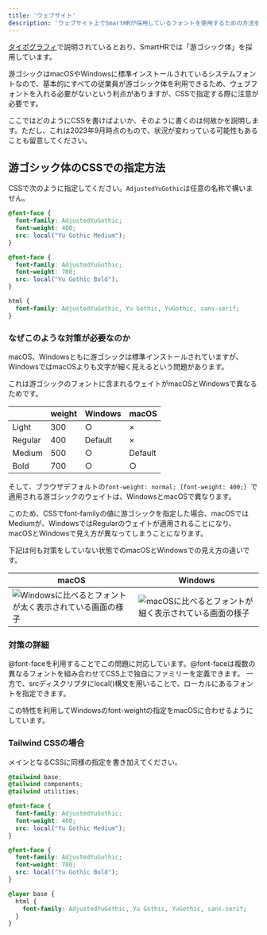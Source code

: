 ```yaml
---
title: 'ウェブサイト'
description: 'ウェブサイト上でSmartHRが採用しているフォントを使用するための方法を説明します。'
---
```


[タイポグラフィ](/basics/typography/)で説明されているとおり、SmartHRでは「游ゴシック体」を採用しています。

游ゴシックはmacOSやWindowsに標準インストールされているシステムフォントなので、基本的にすべての従業員が游ゴシック体を利用できるため、ウェブフォントを入れる必要がないという利点がありますが、CSSで指定する際に注意が必要です。

ここではどのようにCSSを書けばよいか、そのように書くのは何故かを説明します。ただし、これは2023年9月時点のもので、状況が変わっている可能性もあることも留意してください。

## 游ゴシック体のCSSでの指定方法

CSSで次のように指定してください。`AdjustedYuGothic`は任意の名称で構いません。

```css codeBlock
@font-face {
  font-family: AdjustedYuGothic;
  font-weight: 400;
  src: local("Yu Gothic Medium");
}

@font-face {
  font-family: AdjustedYuGothic;
  font-weight: 700;
  src: local("Yu Gothic Bold");
}

html {
  font-family: AdjustedYuGothic, Yu Gothic, YuGothic, sans-serif;
}
```

### なぜこのような対策が必要なのか

macOS、Windowsともに游ゴシックは標準インストールされていますが、WindowsではmacOSよりも文字が細く見えるという問題があります。

これは游ゴシックのフォントに含まれるウェイトがmacOSとWindowsで異なるためです。

|          |  weight |  Windows |  macOS  |
|  ---     |  :---   |  :---    | :---    |
|  Light   |  300    |  ○       | ×       |
|  Regular |  400    |  Default | ×       |
|  Medium  |  500    |  ○       | Default |
|  Bold    |  700	   |  ○       | ○       |

そして、ブラウザデフォルトの`font-weight: normal;`（`font-weight: 400;`）で適用される游ゴシックのウェイトは、WindowsとmacOSで異なります。

このため、CSSでfont-familyの値に游ゴシックを指定した場合、macOSではMediumが、WindowsではRegularのウェイトが適用されることになり、macOSとWindowsで見え方が異なってしまうことになります。

下記は何も対策をしていない状態でのmacOSとWindowsでの見え方の違いです。

|  macOS   |  Windows |
|  ---     |  ---     |
|  ![Windowsに比べるとフォントが太く表示されている画面の様子](./images/yu-gothic-mac.png)|![macOSに比べるとフォントが細く表示されている画面の様子](./images/yu-gothic-win.png)|


### 対策の詳細

@font-faceを利用することでこの問題に対応しています。@font-faceは複数の異なるフォントを組み合わせてCSS上で独自にファミリーを定義できます。
一方で、srcディスクリプタにlocal()構文を用いることで、ローカルにあるフォントを指定できます。

この特性を利用してWindowsのfont-weightの指定をmacOSに合わせるようにしています。

### Tailwind CSSの場合

メインとなるCSSに同様の指定を書き加えてください。

```css codeBlock
@tailwind base;
@tailwind components;
@tailwind utilities;

@font-face {
  font-family: AdjustedYuGothic;
  font-weight: 400;
  src: local("Yu Gothic Medium");
}

@font-face {
  font-family: AdjustedYuGothic;
  font-weight: 700;
  src: local("Yu Gothic Bold");
}

@layer base {
  html {
    font-family: AdjustedYuGothic, Yu Gothic, YuGothic, sans-serif;
  }
}
```

